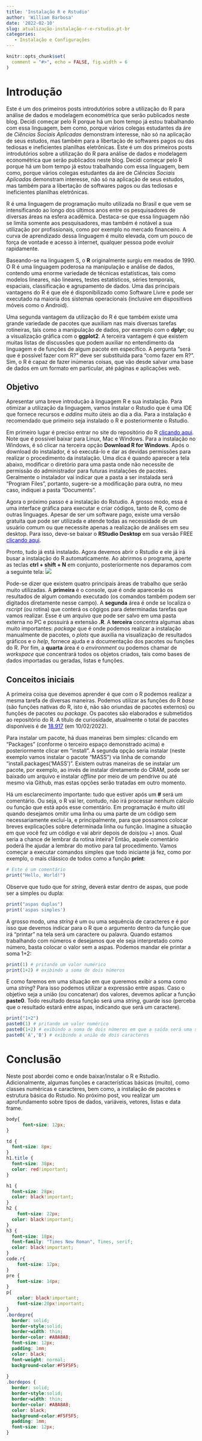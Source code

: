 ```yaml
---
title: 'Instalação R e Rstudio'
author: 'William Barbosa'
date: '2022-02-10'
slug: atualização-instalação-r-e-rstudio.pt-br
categories:
   - Instalação e Configurações
---
```

```r
knitr::opts_chunk$set(
  comment = "#>", echo = FALSE, fig.width = 6
)
```


# Introdução

Este é um dos primeiros posts introdutórios sobre a utilização do R para análise de dados e modelagem econométrica que serão publicados neste blog. Decidi começar pelo R porque há um bom tempo já estou trabalhando com essa linguagem, bem como, porque vários colegas estudantes da áre de _Ciências Sociais Aplicadas_ demonstram interesse, não só na aplicação de seus estudos, mas também para a libertação de softwares pagos ou das tediosas e ineficientes planilhas eletrônicas. Este é um dos primeiros posts introdutórios sobre a utilização do R para análise de dados e modelagem econométrica que serão publicados neste blog. Decidi começar pelo R porque há um bom tempo já estou trabalhando com essa linguagem, bem como, porque vários colegas estudantes da áre de _Ciências Sociais Aplicadas_ demonstram interesse, não só na aplicação de seus estudos, mas também para a libertação de softwares pagos ou das tediosas e ineficientes planilhas eletrônicas.

R é uma linguagem de programação muito utilizada no Brasil e que vem se intensificando ao longo dos últimos anos entre os pesquisadores de diversas áreas na esfera acadêmica. Destaca-se que essa linguagem não se limita somente aos pesquisadores, mas também é notável a sua  utilização por profissionais, como por exemplo no mercado financeiro. A curva de aprendizado dessa linguagem é muito elevada, com um pouco de força de vontade e acesso à internet, qualquer pessoa pode evoluir rapidamente.

Baseando-se na linguagem S, o **R** originalmente surgiu em meados de 1990. O R é uma linguagem poderosa na manipulação e análise de dados, contendo uma enorme variedade de técnicas estatísticas, tais como modelos lineares, não lineares, testes estatísticos, séries temporais, espaciais, classificação e agrupamento de dados. Uma das principais vantagens do R é que ele é disponibilizado como Software Livre e pode ser executado na maioria dos sistemas operacionais (inclusive em dispositivos móveis como o Android).

Uma segunda vantagem da utilização do R é que também existe uma grande variedade de pacotes que auxiliam nas mais diversas tarefas rotineiras, tais como a manipulação de dados, por exemplo com o **dplyr**; ou a visualização gráfica com o **ggplot2**. A terceira vantagem é que existem muitas listas de discussões que podem auxiliar no entendimento da linguagem e de funções de algum pacote em específico. A pergunta "será que é possível fazer com R?" deve ser substituída para "como fazer em R?". Sim, o R é capaz de fazer inúmeras coisas, que vão desde salvar uma base de dados em um formato em particular, até páginas e aplicações web.

## Objetivo

Apresentar uma breve introdução à linguagem R e sua instalação. Para otimizar a utilização da linguagem, vamos instalar o Rstudio que é uma IDE que fornece recursos e _addins_ muito úteis ao dia a dia. Para a instalação é recomendado que primeiro seja instalado o R e posteriormente o Rstudio.

Em primeiro lugar é preciso entrar no site do repositório do R
 <a href="https://brieger.esalq.usp.br/CRAN/" style="color:blue">clicando aqui</a>. Note que é possível baixar para Linux, Mac e Windows. Para a instalação no Windows, é só clicar na terceira opção **Download R for Windows**. Após o download do instalador, é só executá-lo e dar as devidas permissões para realizar o procedimento da instalação. Uma dica é quando aparecer a tela abaixo, modificar o diretório para uma pasta onde não necessite de permissão do administrador para futuras instalações de pacotes. Geralmente o instalador vai indicar que a pasta a ser instalada será "Program Files", portanto, sugere-se a modificação para outra, no meu caso, indiquei a pasta "Documents".

Agora o próximo passo é a instalação do Rstudio. A grosso modo, essa é uma interface gráfica para executar e criar códigos, tanto de R, como de outras linguages. Apesar de ser um software pago, existe uma versão gratuita que pode ser utilizada e atende todas as necessidade de um usuário comum ou que necessite apenas a realização de análises em seu desktop. Para isso, deve-se baixar o **RStudio Desktop** em sua versão FREE <a href="https://rstudio.com/products/rstudio/download/#download" style="color:blue">clicando aqui</a>.

Pronto, tudo já está instalado. Agora devemos abrir o Rstudio e ele já irá busar a instalação do R automaticamente. Ao abrirmos o programa, aperte as teclas **ctrl + shift + N** em conjunto, posteriormente nos deparamos com a seguinte tela:
![](/Blog/gerais_site/Imagens_Posts/rstudio.png)

Pode-se dizer que existem quatro principais áreas de trabalho que serão muito utilizadas. A **primeira** é o console, que é onde aparecerão os resultados de algum comando executado (os comandos também podem ser digitados diretamente nesse campo). A **segunda** área é onde se localiza o _rscript_ (ou rotina) que conterá os cógigos para determinadas tarefas que vamos realizar. Esse é um arquivo que pode ser salvo em uma pasta externa no PC e possuirá a extensão **.R**. A **terceira** concentra algumas abas muito importantes: _package_ que é onde podemos realizar a instalação manualmente de pacotes, o _plots_ que auxilia na visualização de resultados gráficos e o _help_, fornece ajuda e a documentação dos pacotes ou funções do R. Por fim, a **quarta** área é o _environment_ ou podemos chamar de _workspace_ que concentrará todos os objetos criados, tais como bases de dados importadas ou geradas, listas e funções. 

## Conceitos iniciais 

A primeira coisa que devemos aprender é que com o R podemos realizar a mesma tarefa de diversas maneiras. Podemos utilizar as funções do R _base_ (são funções nativas do R, isto é, não são oriundas de pacotes externos) ou funções de pacotes ou _package_. Os pacotes são elaborados e submetidos ao repositório do R. A título de curiosidade, atualmente o total de pacotes disponíveis é de <a href="https://cran.r-project.org/web/packages/" style="color:blue">18.917</a> (em 10/02/2022).

Para instalar um pacote, há duas maneiras bem simples: clicando em "Packages" (conforme o terceiro espaço demonstrado acima) e posteriormente clicar em "install". A segunda opção seria instalar (neste exemplo vamos instalar o pacote "MASS") via linha de comando "install.packages('MASS')". Existem outras maneiras de se instalar um pacote, por exemplo, ao invés de instalar diretamente do CRAM, pode ser baixado um arquivo e instalar _offline_ por meio de um pendrive ou até mesmo via Github, mas estas opções serão tratadas em outro momento.

Há um esclarecimento importante: tudo que estiver após um **#** será um comentário. Ou seja, o R vai ler, contudo, não irá processar nenhum cálculo ou função que está após esse comentário. Em programação é muito útil quando desejamos omitir uma linha ou uma parte de um código sem necessariamente excluí-la, e principalmente, para que possamos colocar breves explicações sobre determinada linha ou função. Imagine a situação em que você fez um código e vai abrir depois de dois(ou +) anos. Qual seria a chance de lembrar da rotina inteira? Então, aquele comentário poderá lhe ajudar a lembrar do motivo para tal procedimento. Vamos começar a executar comandos simples que todo iniciante já fez, como por exemplo, o mais clássico de todos como a função **print**:

```r
# Este é um comentário
print("Hello, World!")
```

Observe que tudo que for _string_, deverá estar dentro de aspas, que pode ser a simples ou dupla:

```r
print("aspas duplas")
print('aspas simples')
```

A grosso modo, uma _string_ é um ou uma sequência de caracteres e é por isso que devemos indicar para o R que o argumento dentro da função que irá "printar" na tela será um caractere ou palavra. Quando estamos trabalhando com números e desejamos que ele seja interpretado como número, basta colocar o valor sem a aspas. Podemos mandar ele printar a soma 1+2: 

```r
print(1) # pritando um valor numérico
print(1+2) # exibindo a soma de dois números
```

E como faremos em uma situação em que queremos exibir a soma como uma _string_? Para isso podemos utilizar a expressão entre aspas. Caso o objetivo seja a união (ou concatenar) dos valores, devemos aplicar a função **paste0**. Todo resultado dessa função será uma _string_, guarde isso (perceba que o resultado estará entre aspas, indicando que será um caractere).

```r
print("1+2")
paste0(1) # pritando um valor numérico
paste0(1+2) # exibindo a soma de dois números em que a saída será uma string
paste0('A','B') # exibindo a união de dois caracteres
```

# Conclusão
Neste post abordei como e onde baixar/instalar o R e Rstudio. Adicionalmente, algumas funções e características básicas (muito), como classes numéricas e caracteres, bem como, a instalação de pacotes e estrutura básica do Rstudio. No próximo post, vou realizar um aprofundamento sobre tipos de dados, variáveis, vetores, listas e data frame. 


```css
body{
      font-size: 12px;
}

td {
  font-size: 8px;
}
h1.title {
  font-size: 38px;
  color: red!important;
}

h1 {
  font-size: 28px;
  color: black!important;
}
h2 { 
    font-size: 22px;
  color: black!important;
}
h3 {
  font-size: 18px;
  font-family: "Times New Roman", Times, serif;
  color: black!important;
}
code.r{ 
    font-size: 12px;
}
pre {
    font-size: 14px;
}
p{
    color: black!important;
    font-size:20px!important;
}
.bordepre{
  border: solid;
  border-style:solid;
  border-width: thin;
  border-color: #A8A8A8;
  font-size: 12px;
  padding: 1mm;
  color: black;
  font-weight: normal;
  background-color:#F5F5F5;
    
}
.bordepos {
  border: solid;
  border-style:solid;
  border-width: thin;
  border-color: #A8A8A8;
  color: black;
  background-color:#F5F5F5;
  padding: 1mm;
  font-size: 12px;
}

```